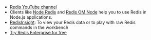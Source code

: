 - [Redis YouTube channel](https://www.youtube.com/c/Redisinc)
- Clients like [Node Redis](https://github.com/redis/node-redis) and [Redis OM Node](https://github.com/redis/redis-om-node) help you to use Redis in Node.js applications.
- [RedisInsight](https://redis.com/redis-enterprise/redis-insight/): To view your Redis data or to play with raw Redis commands in the workbench
- [Try Redis Enterprise for free](https://redis.com/try-free/)
